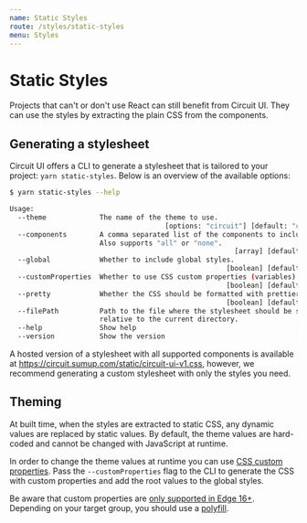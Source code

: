 ```yaml
---
name: Static Styles
route: /styles/static-styles
menu: Styles
---
```


# Static Styles

Projects that can't or don't use React can still benefit from Circuit UI. They can use the styles by extracting the plain CSS from the components.

## Generating a stylesheet

Circuit UI offers a CLI to generate a stylesheet that is tailored to your project: `yarn static-styles`. Below is an overview of the available options:

```sh
$ yarn static-styles --help

Usage:
  --theme             The name of the theme to use.
                                      [options: "circuit"] [default: "circuit"]
  --components        A comma separated list of the components to include.
                      Also supports "all" or "none".
                                                       [array] [default: "all"]
  --global            Whether to include global styles.
                                                     [boolean] [default: false]
  --customProperties  Whether to use CSS custom properties (variables).
                                                     [boolean] [default: false]
  --pretty            Whether the CSS should be formatted with prettier.
                                                     [boolean] [default: false]
  --filePath          Path to the file where the stylesheet should be saved,
                      relative to the current directory.               [string]
  --help              Show help                                       [boolean]
  --version           Show the version                                [boolean]
```

A hosted version of a stylesheet with all supported components is available at https://circuit.sumup.com/static/circuit-ui-v1.css, however, we recommend generating a custom stylesheet with only the styles you need.

## Theming

At built time, when the styles are extracted to static CSS, any dynamic values are replaced by static values. By default, the theme values are hard-coded and cannot be changed with JavaScript at runtime.

In order to change the theme values at runtime you can use [CSS custom properties](https://developer.mozilla.org/en-US/docs/Web/CSS/Using_CSS_custom_properties). Pass the `--customProperties` flag to the CLI to generate the CSS with custom properties and add the root values to the global styles.

Be aware that custom properties are [only supported in Edge 16+](https://caniuse.com/#feat=css-variables). Depending on your target group, you should use a [polyfill](https://github.com/jhildenbiddle/css-vars-ponyfill).
